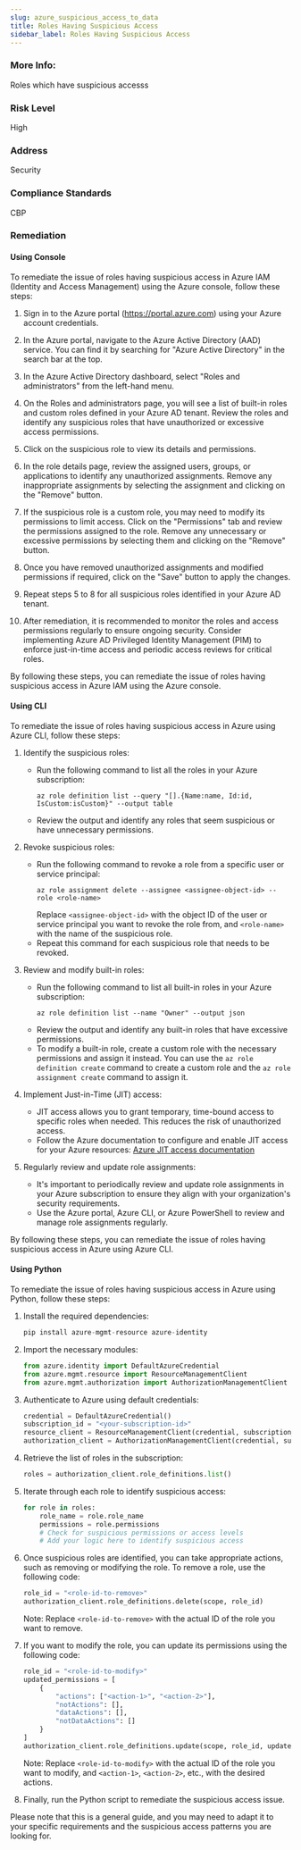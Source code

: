```yaml
---
slug: azure_suspicious_access_to_data
title: Roles Having Suspicious Access
sidebar_label: Roles Having Suspicious Access
---
```


### More Info:

Roles which have suspicious accesss

### Risk Level

High

### Address

Security

### Compliance Standards

CBP
### Remediation

#### Using Console

To remediate the issue of roles having suspicious access in Azure IAM (Identity and Access Management) using the Azure console, follow these steps:

1. Sign in to the Azure portal (https://portal.azure.com) using your Azure account credentials.

2. In the Azure portal, navigate to the Azure Active Directory (AAD) service. You can find it by searching for "Azure Active Directory" in the search bar at the top.

3. In the Azure Active Directory dashboard, select "Roles and administrators" from the left-hand menu.

4. On the Roles and administrators page, you will see a list of built-in roles and custom roles defined in your Azure AD tenant. Review the roles and identify any suspicious roles that have unauthorized or excessive access permissions.

5. Click on the suspicious role to view its details and permissions.

6. In the role details page, review the assigned users, groups, or applications to identify any unauthorized assignments. Remove any inappropriate assignments by selecting the assignment and clicking on the "Remove" button.

7. If the suspicious role is a custom role, you may need to modify its permissions to limit access. Click on the "Permissions" tab and review the permissions assigned to the role. Remove any unnecessary or excessive permissions by selecting them and clicking on the "Remove" button.

8. Once you have removed unauthorized assignments and modified permissions if required, click on the "Save" button to apply the changes.

9. Repeat steps 5 to 8 for all suspicious roles identified in your Azure AD tenant.

10. After remediation, it is recommended to monitor the roles and access permissions regularly to ensure ongoing security. Consider implementing Azure AD Privileged Identity Management (PIM) to enforce just-in-time access and periodic access reviews for critical roles.

By following these steps, you can remediate the issue of roles having suspicious access in Azure IAM using the Azure console.

#### Using CLI

To remediate the issue of roles having suspicious access in Azure using Azure CLI, follow these steps:

1. Identify the suspicious roles:
   - Run the following command to list all the roles in your Azure subscription:
     ```
     az role definition list --query "[].{Name:name, Id:id, IsCustom:isCustom}" --output table
     ```
   - Review the output and identify any roles that seem suspicious or have unnecessary permissions.

2. Revoke suspicious roles:
   - Run the following command to revoke a role from a specific user or service principal:
     ```
     az role assignment delete --assignee <assignee-object-id> --role <role-name>
     ```
     Replace `<assignee-object-id>` with the object ID of the user or service principal you want to revoke the role from, and `<role-name>` with the name of the suspicious role.
   - Repeat this command for each suspicious role that needs to be revoked.

3. Review and modify built-in roles:
   - Run the following command to list all built-in roles in your Azure subscription:
     ```
     az role definition list --name "Owner" --output json
     ```
   - Review the output and identify any built-in roles that have excessive permissions.
   - To modify a built-in role, create a custom role with the necessary permissions and assign it instead. You can use the `az role definition create` command to create a custom role and the `az role assignment create` command to assign it.

4. Implement Just-in-Time (JIT) access:
   - JIT access allows you to grant temporary, time-bound access to specific roles when needed. This reduces the risk of unauthorized access.
   - Follow the Azure documentation to configure and enable JIT access for your Azure resources: [Azure JIT access documentation](https://docs.microsoft.com/en-us/azure/security-center/security-center-just-in-time)

5. Regularly review and update role assignments:
   - It's important to periodically review and update role assignments in your Azure subscription to ensure they align with your organization's security requirements.
   - Use the Azure portal, Azure CLI, or Azure PowerShell to review and manage role assignments regularly.

By following these steps, you can remediate the issue of roles having suspicious access in Azure using Azure CLI.

#### Using Python

To remediate the issue of roles having suspicious access in Azure using Python, follow these steps:

1. Install the required dependencies:
   ```python
   pip install azure-mgmt-resource azure-identity
   ```

2. Import the necessary modules:
   ```python
   from azure.identity import DefaultAzureCredential
   from azure.mgmt.resource import ResourceManagementClient
   from azure.mgmt.authorization import AuthorizationManagementClient
   ```

3. Authenticate to Azure using default credentials:
   ```python
   credential = DefaultAzureCredential()
   subscription_id = "<your-subscription-id>"
   resource_client = ResourceManagementClient(credential, subscription_id)
   authorization_client = AuthorizationManagementClient(credential, subscription_id)
   ```

4. Retrieve the list of roles in the subscription:
   ```python
   roles = authorization_client.role_definitions.list()
   ```

5. Iterate through each role to identify suspicious access:
   ```python
   for role in roles:
       role_name = role.role_name
       permissions = role.permissions
       # Check for suspicious permissions or access levels
       # Add your logic here to identify suspicious access
   ```

6. Once suspicious roles are identified, you can take appropriate actions, such as removing or modifying the role. To remove a role, use the following code:
   ```python
   role_id = "<role-id-to-remove>"
   authorization_client.role_definitions.delete(scope, role_id)
   ```

   Note: Replace `<role-id-to-remove>` with the actual ID of the role you want to remove.

7. If you want to modify the role, you can update its permissions using the following code:
   ```python
   role_id = "<role-id-to-modify>"
   updated_permissions = [
       {
           "actions": ["<action-1>", "<action-2>"],
           "notActions": [],
           "dataActions": [],
           "notDataActions": []
       }
   ]
   authorization_client.role_definitions.update(scope, role_id, updated_permissions)
   ```

   Note: Replace `<role-id-to-modify>` with the actual ID of the role you want to modify, and `<action-1>`, `<action-2>`, etc., with the desired actions.

8. Finally, run the Python script to remediate the suspicious access issue.

Please note that this is a general guide, and you may need to adapt it to your specific requirements and the suspicious access patterns you are looking for.



